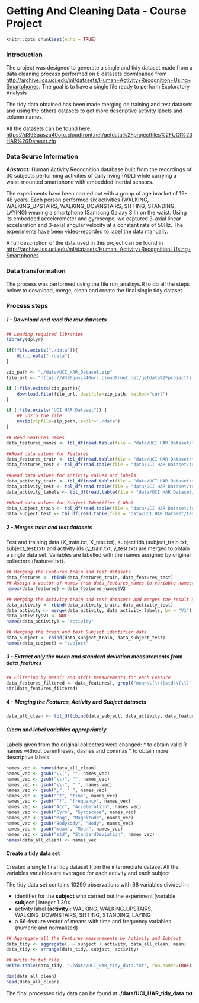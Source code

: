 Getting And Cleaning Data - Course Project
=========================================

```r
knitr::opts_chunk$set(echo = TRUE)
```

### Introduction
The project was designed to generate a single and tidy dataset made from a data cleaning process performed on 8 datasets downloaded from <http://archive.ics.uci.edu/ml/datasets/Human+Activity+Recognition+Using+Smartphones>. The goal is to have a single file ready to perform Exploratory Analysis

The tidy data obtained has been made merging de training and test datasets and using the others datasets to get more descriptive activity labels and column names.

All the datasets can be found here: 
<https://d396qusza40orc.cloudfront.net/getdata%2Fprojectfiles%2FUCI%20HAR%20Dataset.zip>


### Data Source Information

***Abstract:*** Human Activity Recognition database built from the recordings of 30 subjects performing activities of daily living (ADL) while carrying a waist-mounted smartphone with embedded inertial sensors.

The experiments have been carried out with a group of age bracket of 19-48 years. Each person performed six activities (WALKING, WALKING_UPSTAIRS, WALKING_DOWNSTAIRS, SITTING, STANDING, LAYING) wearing a smartphone (Samsung Galaxy S II) on the waist. Using its embedded accelerometer and gyroscope, we captured 3-axial linear acceleration and 3-axial angular velocity at a constant rate of 50Hz. The experiments have been video-recorded to label the data manually. 

A full description of the data used in this project can be found in <http://archive.ics.uci.edu/ml/datasets/Human+Activity+Recognition+Using+Smartphones>

### Data transformation

The process was performed using the file run_analisys.R to do all the steps below to download, merge, clean and create the final single tidy dataset.

### Process steps 


##### 1 - Download and read the raw datasets

```r
## Loading required libraries 
library(dplyr)

if(!file.exists("./data")){
    dir.create("./data")
}

zip_path <- "./data/UCI_HAR_Dataset.zip"
file_url <- "https://d396qusza40orc.cloudfront.net/getdata%2Fprojectfiles%2FUCI%20HAR%20Dataset.zip"

if (!file.exists(zip_path)){
    download.file(file_url, destfile=zip_path, method="curl")
} 

if (!file.exists("UCI HAR Dataset")) { 
    ## unzip the file
    unzip(zipfile=zip_path, exdir="./data")
}

## Read Features names
data_features_names <- tbl_df(read.table(file = "data/UCI HAR Dataset/features.txt"))

##Read data values for Features 
data_features_train <- tbl_df(read.table(file = "data/UCI HAR Dataset/train/X_train.txt"))
data_features_test <- tbl_df(read.table(file = "data/UCI HAR Dataset/test/X_test.txt"))

##Read data values for Activity values and labels
data_activity_train <- tbl_df(read.table(file = "data/UCI HAR Dataset/train/Y_train.txt"))
data_activity_test <- tbl_df(read.table(file = "data/UCI HAR Dataset/test/Y_test.txt"))
data_activity_labels <- tbl_df(read.table(file = "data/UCI HAR Dataset/activity_labels.txt"))

##Read data values for Subject Identifier ( Who)
data_subject_train <- tbl_df(read.table(file = "data/UCI HAR Dataset/train/subject_train.txt"))
data_subject_test <- tbl_df(read.table(file = "data/UCI HAR Dataset/test/subject_test.txt"))


```


##### 2 - Merges train and test datasets

Test and training data (X_train.txt, X_test.txt), subject ids (subject_train.txt,
subject_test.txt) and activity ids (y_train.txt, y_test.txt) are merged to obtain
a single data set. Variables are labelled with the names assigned by original
collectors (features.txt).

```r
## Merging the Features train and test datasets
data_features <- rbind(data_features_train, data_features_test)
## Assign a vector of names from data_features_names to variable names(colnames) in data_features to have more descriptive names for each Feature
names(data_features) = data_features_names$V2

## Merging the Activity train and test datasets and merges the result dataset with the Activity Labels dataset to get more descriptive labels  
data_activity <- rbind(data_activity_train, data_activity_test)
data_activity <- merge(data_activity, data_activity_labels, by = "V1")
data_activity$V1 <- NULL
names(data_activity) = "activity"

## Merging the train and test Subject identifier data
data_subject <- rbind(data_subject_train, data_subject_test)
names(data_subject) = "subject"


```
##### 3 - Extract only the mean and standard deviation measurements from data_features
```r
## Filtering by mean() and std() measurements for each Feature
data_features_filtered <- data_features[, grepl("mean\\(\\)|std\\(\\)", names(data_features))]
str(data_features_filtered)
```


##### 4 - Merging the Features, Activity and Subject datasets 
```r
data_all_clean <- tbl_df(cbind(data_subject, data_activity, data_features_filtered))
```

##### Clean and label variables appropriately
Labels given from the original collectors were changed:
* to obtain valid R names without parentheses, dashes and commas
* to obtain more descriptive labels
```r
names_vec <- names(data_all_clean)
names_vec <- gsub("\\(", "", names_vec)
names_vec <- gsub("\\)", "", names_vec)
names_vec <- gsub("\\-", "_", names_vec)
names_vec <- gsub(",", "_", names_vec)
names_vec <- gsub("^t", "time", names_vec)
names_vec <- gsub("^f", "frequency", names_vec)
names_vec <- gsub("Acc", "Acceleration", names_vec)
names_vec <- gsub("Gyro", "Gyroscope", names_vec)
names_vec <- gsub("Mag", "Magnitude", names_vec)
names_vec <- gsub("BodyBody", "Body", names_vec)
names_vec <- gsub("mean", "Mean", names_vec)
names_vec <- gsub("std", "StandardDeviation", names_vec)
names(data_all_clean) <- names_vec


```


#### Create a tidy data set
Created a single final tidy dataset from the intermediate dataset 
All the variables variables are averaged for each activity and each subject

The tidy data set contains 10299 observations with 68 variables divided in:

*  identifier for the __subject__ who carried out the experiment (variable __subject__ | integer 1:30):
*  activity label (__activity__): WALKING, WALKING_UPSTAIRS, WALKING_DOWNSTAIRS, SITTING, STANDING, LAYING
*  a 66-feature vector of means with time and frequency variables (numeric and normalized)

```r
## Aggregate all the Features measurements by Activity and Subject
data_tidy <- aggregate(. ~ subject + activity, data_all_clean, mean)
data_tidy <- arrange(data_tidy, subject, activity)

## Write to txt file
write.table(data_tidy, './data/UCI_HAR_tidy_data.txt', row.names=TRUE)

dim(data_all_clean)
head(data_all_clean)


```

The final processed tidy data can be found at  __./data/UCI_HAR_tidy_data.txt__



